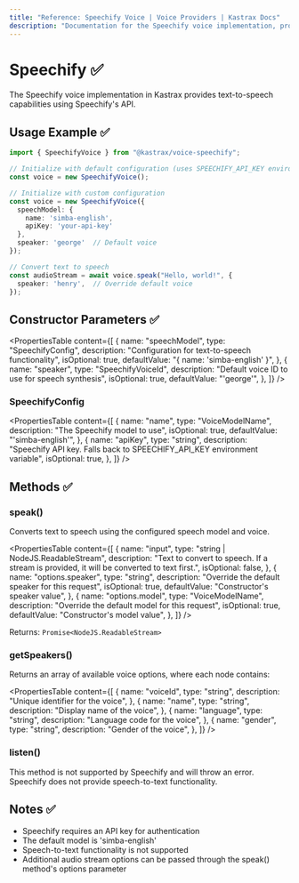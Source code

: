 ```yaml
---
title: "Reference: Speechify Voice | Voice Providers | Kastrax Docs"
description: "Documentation for the Speechify voice implementation, providing text-to-speech capabilities."
---
```


# Speechify ✅

The Speechify voice implementation in Kastrax provides text-to-speech capabilities using Speechify's API.

## Usage Example ✅

```typescript
import { SpeechifyVoice } from "@kastrax/voice-speechify";

// Initialize with default configuration (uses SPEECHIFY_API_KEY environment variable)
const voice = new SpeechifyVoice();

// Initialize with custom configuration
const voice = new SpeechifyVoice({
  speechModel: {
    name: 'simba-english',
    apiKey: 'your-api-key'
  },
  speaker: 'george'  // Default voice
});

// Convert text to speech
const audioStream = await voice.speak("Hello, world!", {
  speaker: 'henry',  // Override default voice
});
```

## Constructor Parameters ✅

<PropertiesTable
  content={[
    {
      name: "speechModel",
      type: "SpeechifyConfig",
      description: "Configuration for text-to-speech functionality",
      isOptional: true,
      defaultValue: "{ name: 'simba-english' }",
    },
    {
      name: "speaker",
      type: "SpeechifyVoiceId",
      description: "Default voice ID to use for speech synthesis",
      isOptional: true,
      defaultValue: "'george'",
    },
  ]}
/>

### SpeechifyConfig

<PropertiesTable
  content={[
    {
      name: "name",
      type: "VoiceModelName",
      description: "The Speechify model to use",
      isOptional: true,
      defaultValue: "'simba-english'",
    },
    {
      name: "apiKey",
      type: "string",
      description: "Speechify API key. Falls back to SPEECHIFY_API_KEY environment variable",
      isOptional: true,
    },
  ]}
/>

## Methods ✅

### speak()

Converts text to speech using the configured speech model and voice.

<PropertiesTable
  content={[
    {
      name: "input",
      type: "string | NodeJS.ReadableStream",
      description: "Text to convert to speech. If a stream is provided, it will be converted to text first.",
      isOptional: false,
    },
    {
      name: "options.speaker",
      type: "string",
      description: "Override the default speaker for this request",
      isOptional: true,
      defaultValue: "Constructor's speaker value",
    },
    {
      name: "options.model",
      type: "VoiceModelName",
      description: "Override the default model for this request",
      isOptional: true,
      defaultValue: "Constructor's model value",
    },
  ]}
/>

Returns: `Promise<NodeJS.ReadableStream>`

### getSpeakers()

Returns an array of available voice options, where each node contains:

<PropertiesTable
  content={[
    {
      name: "voiceId",
      type: "string",
      description: "Unique identifier for the voice",
    },
    {
      name: "name",
      type: "string",
      description: "Display name of the voice",
    },
    {
      name: "language",
      type: "string",
      description: "Language code for the voice",
    },
    {
      name: "gender",
      type: "string",
      description: "Gender of the voice",
    },
  ]}
/>

### listen()

This method is not supported by Speechify and will throw an error. Speechify does not provide speech-to-text functionality.

## Notes ✅

- Speechify requires an API key for authentication
- The default model is 'simba-english'
- Speech-to-text functionality is not supported
- Additional audio stream options can be passed through the speak() method's options parameter

